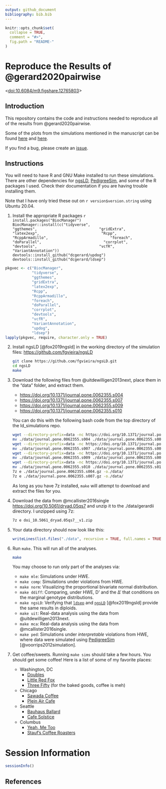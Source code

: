 ```yaml
---
output: github_document
bibliography: bib.bib
---
```


<!-- README.md is generated from README.Rmd. Please edit that file -->

```r
knitr::opts_chunk$set(
  collapse = TRUE,
  comment = "#>",
  fig.path = "README-"
)
```

# Reproduce the Results of @gerard2020pairwise

<[doi:10.6084/m9.figshare.12765803](https://doi.org/10.6084/m9.figshare.12765803)>

## Introduction

This repository contains the code and instructions needed to reproduce all of
the results from @gerard2020pairwise.

Some of the plots from the simulations mentioned in the manuscript can be found [here](https://github.com/dcgerard/ld_simulations/tree/master/output/mle_plots) and [here](https://github.com/dcgerard/ld_simulations/tree/master/output/comp/comp_plots).

If you find a bug, please create an
[issue](https://github.com/dcgerard/ld_simulations/issues).

## Instructions

You will need to have R and GNU Make installed to run these simulations. There are other dependencies for [ngsLD](https://github.com/fgvieira/ngsLD), [PedigreeSim](https://github.com/PBR/pedigreeSim), and some of the R packages I used. Check their documentation if you are having trouble installing them.

Note that I have only tried these out on `r version$version.string` using Ubuntu 20.04.
    
1. Install the appropriate R packages
    ```r
    install.packages("BiocManager")
    BiocManager::install(c("tidyverse",
                           "ggthemes",
                           "gridExtra",
                           "latex2exp",
                           "Rcpp",
                           "RcppArmadillo",
                           "foreach",
                           "doParallel",
                           "corrplot",
                           "devtools",
                           "vcfR",
                           "VariantAnnotation"))
    devtools::install_github("dcgerard/updog")
    devtools::install_github("dcgerard/ldsep")
    ```
    
```r
pkgvec <- c("BiocManager", 
            "tidyverse",
            "ggthemes",
            "gridExtra",
            "latex2exp",
            "Rcpp",
            "RcppArmadillo",
            "foreach",
            "doParallel",
            "corrplot",
            "devtools",
            "vcfR",
            "VariantAnnotation",
            "updog",
            "ldsep")
lapply(pkgvec, require, character.only = TRUE)
```
    
    
2. Install ngsLD [@fox2019ngsld] in the working directory of the simulation files: <https://github.com/fgvieira/ngsLD>
    
    ``` bash
    git clone https://github.com/fgvieira/ngsLD.git
    cd ngsLD
    make
    ```
    
3. Download the following files from @uitdewilligen2013next, 
   place them in the "data" folder, and extract them.
    
    - <https://doi.org/10.1371/journal.pone.0062355.s004>
    - <https://doi.org/10.1371/journal.pone.0062355.s007>
    - <https://doi.org/10.1371/journal.pone.0062355.s009>
    - <https://doi.org/10.1371/journal.pone.0062355.s010>
    
    You can do this with the following bash code from the top directory of the ld_simulations repo.
    
    ``` bash
    wget --directory-prefix=data -nc https://doi.org/10.1371/journal.pone.0062355.s004
    mv ./data/journal.pone.0062355.s004 ./data/journal.pone.0062355.s004.gz
    wget --directory-prefix=data -nc https://doi.org/10.1371/journal.pone.0062355.s007
    mv ./data/journal.pone.0062355.s007 ./data/journal.pone.0062355.s007.gz 
    wget --directory-prefix=data -nc https://doi.org/10.1371/journal.pone.0062355.s009
    mv ./data/journal.pone.0062355.s009 ./data/journal.pone.0062355.s009.xls 
    wget --directory-prefix=data -nc https://doi.org/10.1371/journal.pone.0062355.s010
    mv ./data/journal.pone.0062355.s010 ./data/journal.pone.0062355.s010.xls 
    7z e ./data/journal.pone.0062355.s004.gz -o./data/
    7z e ./data/journal.pone.0062355.s007.gz -o./data/
    ```
    
    As long as you have 7z installed, `make` will attempt to download and extract the files for you.
    
4. Download the data from @mcallister2016single <https://doi.org/10.5061/dryad.05qs7> and unzip it to the ./data/gerardii directory. I unzipped using 7z:
    
    ``` bash
    7z e doi_10.5061_dryad.05qs7__v1.zip 
    ```
    
5. Your data directory should now look like this:

    ```r
    writeLines(list.files("./data", recursive = TRUE, full.names = TRUE))
    ```

6. Run `make`. This will run all of the analyses.

    ``` bash
    make
    ```
  
    You may choose to run only part of the analyses via:
    
    - `make mle`: Simulations under HWE.
    - `make comp`: Simulations under violations from HWE.
    - `make norm`: Visualizing the proportional bivariate normal distribution.
    - `make ddiff`: Comparing, under HWE, D' and the Δ' that conditions on the marginal genotype distributions.
    - `make ngsLD`: Verifying that [`ldsep`](https://cran.r-project.org/package=ldsep) and [`ngsLD`](https://github.com/fgvieira/ngsLD) [@fox2019ngsld] provide the same results in diploids.
    - `make uit`: Real-data analysis using the data from @uitdewilligen2013next.
    - `make mca`: Real-data analysis using the data from @mcallister2016single.
    - `make ped`: Simulations under *interpretable* violations from HWE, where data were simulated using [PedigreeSim](https://github.com/PBR/pedigreeSim) [@voorrips2012simulation].

7. Get coffee/sweets. Running `make sims` should take a few hours. You should get some coffee! Here is a list of some of my favorite places:

    - Washington, DC
        - [Doubles](https://www.yelp.com/biz/doubles-washington)
        - [Little Red Fox](https://www.yelp.com/biz/little-red-fox-washington)
        - [Three Fifty](https://www.yelp.com/biz/three-fifty-bakery-and-coffee-bar-washington) (for the baked goods, coffee is meh)
    - Chicago
        - [Sawada Coffee](https://www.yelp.com/biz/sawada-coffee-chicago)
        - [Plein Air Cafe](https://www.yelp.com/biz/plein-air-cafe-and-eatery-chicago-2)
    - Seattle
        - [Bauhaus Ballard](https://www.yelp.com/biz/bauhaus-ballard-seattle)
        - [Cafe Solstice](https://www.yelp.com/biz/cafe-solstice-seattle)
    - Columbus
        - [Yeah, Me Too](https://www.yelp.com/biz/yeah-me-too-columbus)
        - [Stauf's Coffee Roasters](https://www.yelp.com/biz/staufs-coffee-roasters-columbus-2)

# Session Information

```r
sessionInfo()
```

## References
